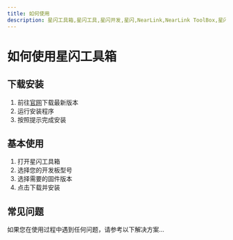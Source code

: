 ```yaml
---
title: 如何使用
description: 星闪工具箱,星闪工具,星闪开发,星闪,NearLink,NearLink ToolBox,星闪工具箱使用指南
---
```


# 如何使用星闪工具箱

## 下载安装

1. 前往[官网](https://nearlink.sgguo.com/)下载最新版本
2. 运行安装程序
3. 按照提示完成安装

## 基本使用

1. 打开星闪工具箱
2. 选择您的开发板型号
3. 选择需要的固件版本
4. 点击下载并安装

## 常见问题

如果您在使用过程中遇到任何问题，请参考以下解决方案...
